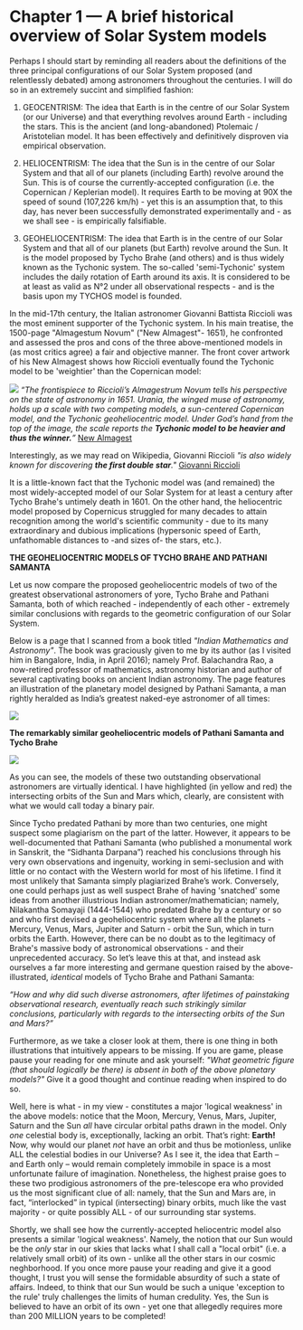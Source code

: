 Chapter 1 — A brief historical overview of Solar System models
==========================================================================

Perhaps I should start by reminding all readers about the definitions of the three principal configurations of our Solar System proposed (and relentlessly debated) among astronomers throughout the centuries. I will do so in an extremely succint and simplified fashion:

1) GEOCENTRISM: The idea that Earth is in the centre of our Solar System (or our Universe) and that everything revolves around Earth - including the stars. This is the ancient (and long-abandoned) Ptolemaic / Aristotelian model. It has been effectively and definitively disproven via empirical observation. 

2) HELIOCENTRISM: The idea that the Sun is in the centre of our Solar System and that all of our planets (including Earth) revolve around the Sun. This is of course the currently-accepted configuration (i.e. the Copernican / Keplerian model). It requires Earth to be moving at 90X the speed of sound (107,226 km/h) - yet this is an assumption that, to this day, has never been successfully demonstrated experimentally and - as we shall see - is empirically falsifiable.   


3) GEOHELIOCENTRISM: The idea that Earth is in the centre of our Solar System and that all of our planets (but Earth) revolve around the Sun. It is the model proposed by Tycho Brahe (and others) and is thus widely known as the Tychonic system. The so-called 'semi-Tychonic' system includes the daily rotation of Earth around its axis. It is considered to be at least as valid as N°2 under all observational respects - and is the basis upon my TYCHOS model is founded.


In the mid-17th century, the Italian astronomer Giovanni Battista Riccioli was the most eminent supporter of the Tychonic system. In his main treatise, the 1500-page "Almagestum Novum" ("New Almagest"- 1651), he confronted and assessed the pros and cons of the three above-mentioned models in (as most critics agree) a fair and objective manner. The front cover artwork of his New Almagest shows how Riccioli eventually found the Tychonic model to be 'weightier' than the Copernican model:          

![](http://www.septclues.com/TYCHOS/RICCIOLI_cover_NewAlmagest_01.jpg)
_“The frontispiece to Riccioli’s Almagestrum Novum tells his perspective on the state of astronomy in 1651. Urania, the winged muse of astronomy, holds up a scale with two competing models, a sun-centered Copernican model, and the Tychonic geoheliocentric model. Under God’s hand from the top of the image, the scale reports the **Tychonic model to be heavier and thus the winner.**”_
[New Almagest](www.loc.gov/static/collections/finding-our-place-in-the-cosmos-with-carl-sagan/articles-and-essays/modeling-the-cosmos/competing-cosmological-models.html)

Interestingly, as we may read on Wikipedia, Giovanni Riccioli _"is also widely known for discovering **the first double star**."_
[Giovanni Riccioli](https://en.wikipedia.org/wiki/Giovanni_Battista_Riccioli#cite_note-28)


It is a little-known fact that the Tychonic model was (and remained) the most widely-accepted model of our Solar System for at least a century after Tycho Brahe's untimely death in 1601. On the other hand, the heliocentric model proposed by Copernicus struggled for many decades to attain recognition among the world's scientific community - due to its many extraordinary and dubious implications (hypersonic speed of Earth, unfathomable distances to -and sizes of- the stars, etc.).

**THE GEOHELIOCENTRIC MODELS OF TYCHO BRAHE AND PATHANI SAMANTA**

Let us now compare the proposed geoheliocentric models of two of the greatest observational astronomers of yore, Tycho Brahe and Pathani Samanta, both of which reached - independently of each other - extremely similar conclusions with regards to the geometric configuration of our Solar System.  

Below is a page that I scanned from a book titled _"Indian Mathematics and Astronomy"_. The book was graciously given to me by its author (as I visited him in Bangalore, India, in April 2016); namely Prof. Balachandra Rao, a now-retired professor of mathematics, astronomy historian and author of several captivating books on ancient Indian astronomy. The page features an illustration of the planetary model designed by Pathani Samanta, a man rightly heralded as India’s greatest naked-eye astronomer of all times:

![](https://www.tychos.info/book_imagery/008_PathaniSamanta_MODEL_01.jpg)

**The remarkably similar geoheliocentric models of Pathani Samanta and Tycho Brahe** 

![](https://www.tychos.info/book_imagery/009_Tycho_VS_IndianMODELS_01.jpg)

As you can see, the models of these two outstanding observational astronomers are virtually identical. I have highlighted (in yellow and red) the intersecting orbits of the Sun and Mars which, clearly, are consistent with what we would call today a binary pair.

Since Tycho predated Pathani by more than two centuries, one might suspect some plagiarism on the part of the latter. However, it appears to be well-documented that Pathani Samanta (who published a monumental work in Sanskrit, the “Sidhanta Darpana”) reached his conclusions through his very own observations and ingenuity, working in semi-seclusion and with little or no contact with the Western world for most of his lifetime. I find it most unlikely that Samanta simply plagiarized Brahe’s work. Conversely, one could perhaps just as well suspect Brahe of having 'snatched' some ideas from another illustrious Indian astronomer/mathematician; namely, Nilakantha Somayaji (1444-1544) who predated Brahe by a century or so and who first devised a geoheliocentric system where all the planets - Mercury, Venus, Mars, Jupiter and Saturn - orbit the Sun, which in turn orbits the Earth. However, there can be no doubt as to the legitimacy of Brahe's massive body of astronomical observations - and their unprecedented accuracy. So let’s leave this at that, and instead ask ourselves a far more interesting and germane question raised by the above-illustrated, _identical_ models of Tycho Brahe and Pathani Samanta:

_“How and why did such diverse astronomers, after lifetimes of painstaking observational research, eventually reach such strikingly similar conclusions, particularly with regards to the intersecting orbits of the Sun and Mars?”_

Furthermore, as we take a closer look at them, there is one thing in both illustrations that intuitively appears to be missing. If you are game, please pause your reading for one minute and ask yourself: _"What geometric figure (that should logically be there) is absent in both of the above planetary models?"_ Give it a good thought and continue reading when inspired to do so.

Well, here is what - in my view - constitutes a major 'logical weakness' in the above models: notice that the Moon, Mercury, Venus, Mars, Jupiter, Saturn and the Sun _all_ have circular orbital paths drawn in the model. Only _one_ celestial body is, exceptionally, lacking an orbit. That’s right: **Earth!** Now, why would our planet _not_ have an orbit and thus be motionless, unlike ALL the celestial bodies in our Universe? As I see it, the idea that Earth – and Earth only – would remain completely immobile in space is a most unfortunate failure of imagination. Nonetheless, the highest praise goes to these two prodigious astronomers of the pre-telescope era who provided us the most significant clue of all: namely, that the Sun and Mars are, in fact, “interlocked” in typical (intersecting) binary orbits, much like the vast majority - or quite possibly ALL - of our surrounding star systems.

Shortly, we shall see how the currently-accepted heliocentric model also presents a similar 'logical weakness'. Namely, the notion that our Sun would be the _only_ star in our skies that lacks what I shall call a "local orbit" (i.e. a relatively small orbit) of its own - unlike all the other stars in our cosmic neghborhood. If you once more pause your reading and give it a good thought, I trust you will sense the formidable absurdity of such a state of affairs. Indeed, to think that our Sun would be such a unique 'exception to the rule' truly challenges the limits of human credulity. Yes, the Sun is believed to have an orbit of its own - yet one that allegedly requires more than 200 MILLION years to be completed!    

